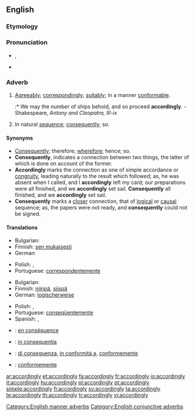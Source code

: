 ==English==

===Etymology===
{{suffix|according|ly}}

===Pronunciation===
* {{a|UK}} {{IPA|/əˈkɔː(ɹ).dɪŋ.li/}}, {{SAMPA|/@"kO:(r\).dIn.li/}}
* {{audio|en-us-accordingly.ogg|Audio (US)}}

===Adverb===
{{en-adv}}

# {{context|manner}} [[agreeably|Agreeably]]; [[correspondingly]]; [[suitably]]; in a manner [[conformable]].
#:* We may the number of ships behold, and so proceed '''accordingly'''. - Shakespeare, ''Antony and Cleopatra, III-ix''
# {{context|conjunctive}} In natural [[sequence]]; [[consequently]]; so.

====Synonyms====
* [[consequently|Consequently]]; therefore; [[wherefore]]; hence; so.
* '''Consequently''', indicates a connection between two things, the latter of which is done on account of the former.
* '''Accordingly''' marks the connection as one of simple accordance or [[congruity]], leading naturally to the result which followed; as, he was absent when I called, and I '''accordingly''' left my card; our preparations were all finished, and we '''accordingly''' set sail. '''Consequently''' all finished, and we '''accordingly''' set sail.
* '''Consequently''' marks a [[closer]] connection, that of [[logical]] or [[causal]] sequence; as, the papers were not ready, and '''consequently''' could not be signed.

====Translations====
{{trans-top|Agreeably; correspondingly; suitably; in a manner conformable}}
* Bulgarian: {{t|bg|съответно}}
* Finnish: [[sen mukaisesti]]
* German: {{t+|de|dementsprechend}}
{{trans-mid}}
* Polish: {{t|pl|odpowiednio}}, {{t|pl|stosownie}}
* Portuguese: [[correspondentemente]]
{{trans-bottom}}

{{trans-top|In natural sequence; consequently; so}}
* Bulgarian: {{t|bg|следователно}}
* Finnish: [[niinpä]], [[siispä]]
* German: [[logischerweise]]
{{trans-mid}}
* Polish: {{t+|pl|więc}}, {{t|pl|zatem}}
* Portuguese: [[conseqüentemente]]
* Spanish: {{t|es|por consiguiente}}, {{t-|es|consecuentemente}}
{{trans-bottom}}

{{checktrans-top}}
* {{ttbc|French}}: [[en conséquence]]
* {{ttbc|Interlingua}}: [[in consequentia]]
{{checktrans-mid}}
* {{ttbc|Italian}}: [[di conseguenza]], [[in conformità a]], [[conformemente]]
* {{ttbc|Portuguese}}: [[conformemente]]
{{checktrans-bottom}}

[[Category:English manner adverbs]]
[[Category:English conjunctive adverbs]]

[[ar:accordingly]]
[[et:accordingly]]
[[fa:accordingly]]
[[fr:accordingly]]
[[io:accordingly]]
[[it:accordingly]]
[[hu:accordingly]]
[[pl:accordingly]]
[[pt:accordingly]]
[[simple:accordingly]]
[[fi:accordingly]]
[[sv:accordingly]]
[[ta:accordingly]]
[[te:accordingly]]
[[th:accordingly]]
[[tr:accordingly]]
[[vi:accordingly]]